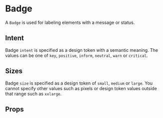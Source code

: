 
<Meta component={Badge} title="Docs/Badge" />

# Badge

A `Badge` is used for labeling elements with a message or status.

## Intent

Badge `intent` is specified as a design token with a semantic meaning. The values can be one of `key`, `positive`, `inform`, `neutral`, `warn` or `critical`.

<Editor code={storyIntent} />

## Sizes

Badge `size` is specified as a design token of `small`, `medium` or `large`. You cannot specify other values such as pixels or design token values outside that range such as `xxlarge`.

<Editor code={storySizes} />

## Props

<ArgsTable of={Badge} exclude={excludedProps} />
